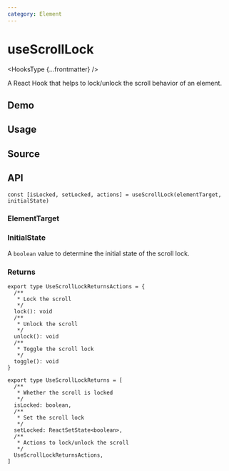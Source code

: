```yaml
---
category: Element
---
```


# useScrollLock


<HooksType {...frontmatter} />

A React Hook that helps to lock/unlock the scroll behavior of an element.

## Demo


<App />

## Usage



## Source


<Source />

## API

```tsx
const [isLocked, setLocked, actions] = useScrollLock(elementTarget, initialState)
```

### ElementTarget


<Tip type="target" />

### InitialState

A `boolean` value to determine the initial state of the scroll lock.

### Returns

```tsx
export type UseScrollLockReturnsActions = {
  /**
   * Lock the scroll
   */
  lock(): void
  /**
   * Unlock the scroll
   */
  unlock(): void
  /**
   * Toggle the scroll lock
   */
  toggle(): void
}

export type UseScrollLockReturns = [
  /**
   * Whether the scroll is locked
   */
  isLocked: boolean,
  /**
   * Set the scroll lock
   */
  setLocked: ReactSetState<boolean>,
  /**
   * Actions to lock/unlock the scroll
   */
  UseScrollLockReturnsActions,
]
```
